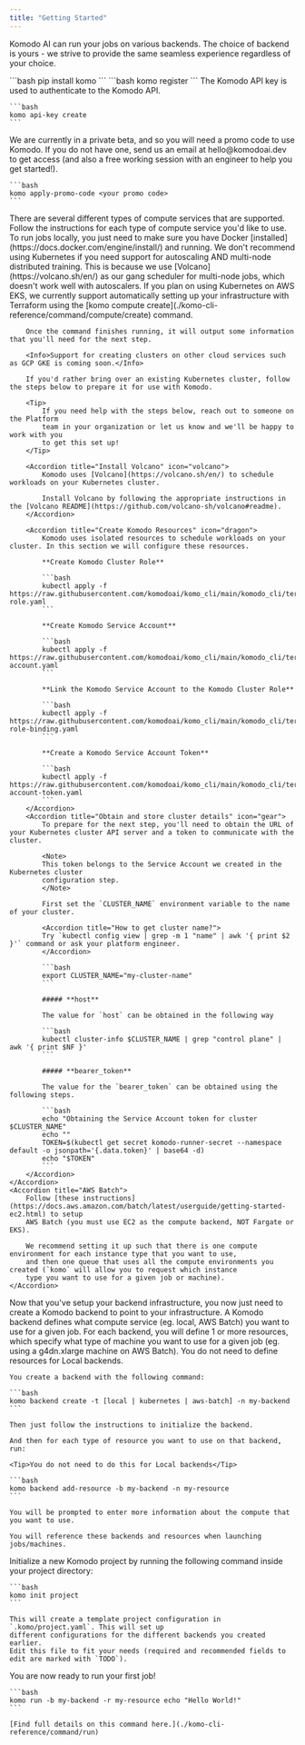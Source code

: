 ```yaml
---
title: "Getting Started"
---
```


Komodo AI can run your jobs on various backends. The choice of backend is yours - we strive to provide the same seamless experience regardless of your choice.


<Steps>
  <Step title="Install Komodo CLI">
    ```bash
    pip install komo
    ```
  </Step>
  <Step title="Register a new account">
    ```bash
    komo register
    ```
  </Step>
  <Step title="Create the Komodo API key">
    The Komodo API key is used to authenticate to the Komodo API.
    
    ```bash
    komo api-key create
    ```
  </Step>
  <Step title="Apply promo code">
    We are currently in a private beta, and so you will need a promo code to use Komodo. If you do not have one, send us an email at hello@komodoai.dev
    to get access (and also a free working session with an engineer to help you get started!).

    ```bash
    komo apply-promo-code <your promo code>
    ```
  </Step>
  <Step title="Setup your compute infrastructure">
    There are several different types of compute services that are supported. Follow the instructions for each type of compute service you'd like to use.
    <Accordion title="Local">
        To run jobs locally, you just need to make sure you have Docker [installed](https://docs.docker.com/engine/install/) and running.
    </Accordion>
    <Accordion title="Kubernetes">
        <Note>We don't recommend using Kubernetes if you need support for autoscaling AND multi-node distributed training.
        This is because we use [Volcano](https://volcano.sh/en/) as our gang scheduler for multi-node jobs, which doesn't
        work well with autoscalers.</Note>
        If you plan on using Kubernetes on AWS EKS, we currently support automatically setting up your infrastructure 
        with Terraform using the [komo compute create](./komo-cli-reference/command/compute/create) command.
        
        Once the command finishes running, it will output some information that you'll need for the next step.

        <Info>Support for creating clusters on other cloud services such as GCP GKE is coming soon.</Info>

        If you'd rather bring over an existing Kubernetes cluster, follow the steps below to prepare it for use with Komodo.

        <Tip>
            If you need help with the steps below, reach out to someone on the Platform
            team in your organization or let us know and we'll be happy to work with you
            to get this set up!
        </Tip>

        <Accordion title="Install Volcano" icon="volcano">
            Komodo uses [Volcano](https://volcano.sh/en/) to schedule workloads on your Kubernetes cluster.

            Install Volcano by following the appropriate instructions in the [Volcano README](https://github.com/volcano-sh/volcano#readme).
        </Accordion>

        <Accordion title="Create Komodo Resources" icon="dragon">
            Komodo uses isolated resources to schedule workloads on your cluster. In this section we will configure these resources.

            **Create Komodo Cluster Role**

            ```bash
            kubectl apply -f https://raw.githubusercontent.com/komodoai/komo_cli/main/komodo_cli/terraform/komodo_manifests/files/cluster-role.yaml
            ```

            **Create Komodo Service Account**

            ```bash
            kubectl apply -f https://raw.githubusercontent.com/komodoai/komo_cli/main/komodo_cli/terraform/komodo_manifests/files/service-account.yaml
            ```

            **Link the Komodo Service Account to the Komodo Cluster Role**

            ```bash
            kubectl apply -f https://raw.githubusercontent.com/komodoai/komo_cli/main/komodo_cli/terraform/komodo_manifests/files/cluster-role-binding.yaml
            ```

            **Create a Komodo Service Account Token**

            ```bash
            kubectl apply -f https://raw.githubusercontent.com/komodoai/komo_cli/main/komodo_cli/terraform/komodo_manifests/files/service-account-token.yaml
            ```
        </Accordion>
        <Accordion title="Obtain and store cluster details" icon="gear">
            To prepare for the next step, you'll need to obtain the URL of your Kubernetes cluster API server and a token to communicate with the cluster.

            <Note>
            This token belongs to the Service Account we created in the Kubernetes cluster
            configuration step.
            </Note>

            First set the `CLUSTER_NAME` environment variable to the name of your cluster.

            <Accordion title="How to get cluster name?">
            Try `kubectl config view | grep -m 1 "name" | awk '{ print $2 }'` command or ask your platform engineer.
            </Accordion>

            ```bash
            export CLUSTER_NAME="my-cluster-name"
            ```

            ##### **host**

            The value for `host` can be obtained in the following way

            ```bash
            kubectl cluster-info $CLUSTER_NAME | grep "control plane" | awk '{ print $NF }'
            ```

            ##### **bearer_token**

            The value for the `bearer_token` can be obtained using the following steps.

            ```bash
            echo "Obtaining the Service Account token for cluster $CLUSTER_NAME"
            echo ""
            TOKEN=$(kubectl get secret komodo-runner-secret --namespace default -o jsonpath='{.data.token}' | base64 -d)
            echo "$TOKEN"
            ```
        </Accordion>
    </Accordion>
    <Accordion title="AWS Batch">
        Follow [these instructions](https://docs.aws.amazon.com/batch/latest/userguide/getting-started-ec2.html) to setup
        AWS Batch (you must use EC2 as the compute backend, NOT Fargate or EKS).

        We recommend setting it up such that there is one compute environment for each instance type that you want to use,
        and then one queue that uses all the compute environments you created (`komo` will allow you to request which instance
        type you want to use for a given job or machine).
    </Accordion>
  </Step>
  <Step title="Create Komodo backends">
    Now that you've setup your backend infrastructure, you now just need to create a Komodo backend to point to your infrastructure.
    A Komodo backend defines what compute service (eg. local, AWS Batch) you want to use for a given job.
    For each backend, you will define 1 or more resources, which specify what type of machine you want to use for a given job
    (eg. using a g4dn.xlarge machine on AWS Batch). You do not need to define resources for Local backends.

    
    You create a backend with the following command:

    ```bash
    komo backend create -t [local | kubernetes | aws-batch] -n my-backend
    ```
    
    Then just follow the instructions to initialize the backend.

    And then for each type of resource you want to use on that backend, run:

    <Tip>You do not need to do this for Local backends</Tip>
    
    ```bash
    komo backend add-resource -b my-backend -n my-resource
    ```

    You will be prompted to enter more information about the compute that you want to use.

    You will reference these backends and resources when launching jobs/machines.
  </Step>
  <Step title="Initialize a Komodo project in your repository">
    Initialize a new Komodo project by running the following command inside your project directory:
    
    ```bash
    komo init project
    ```
    
    This will create a template project configuration in  `.komo/project.yaml`. This will set up
    different configurations for the different backends you created earlier.
    Edit this file to fit your needs (required and recommended fields to edit are marked with `TODO`).
  </Step>
  <Step title="Run Your First Komodo Job">
    You are now ready to run your first job! 
    
    ```bash
    komo run -b my-backend -r my-resource echo "Hello World!"
    ```
    
    [Find full details on this command here.](./komo-cli-reference/command/run)
  </Step>
</Steps>
